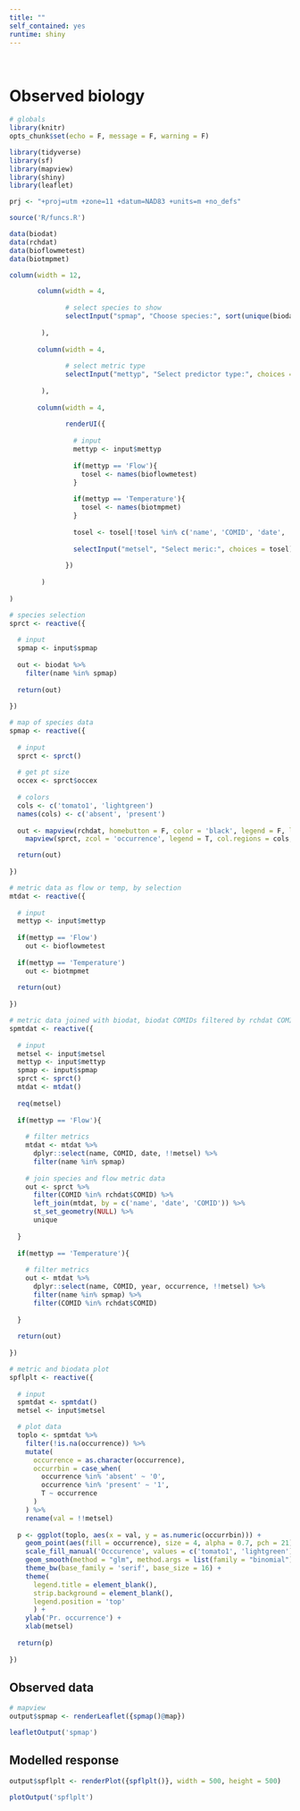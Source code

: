 ```yaml
---
title: ""
self_contained: yes
runtime: shiny
---
```


<br>

# Observed biology {.tabset}

```r
# globals
library(knitr)
opts_chunk$set(echo = F, message = F, warning = F)

library(tidyverse)
library(sf)
library(mapview)
library(shiny)
library(leaflet)

prj <- "+proj=utm +zone=11 +datum=NAD83 +units=m +no_defs"

source('R/funcs.R')

data(biodat)
data(rchdat)
data(bioflowmetest)
data(biotmpmet)
```

```r
column(width = 12,

       column(width = 4, 
              
              # select species to show
              selectInput("spmap", "Choose species:", sort(unique(biodat$name)))
                
        ), 
       
       column(width = 4,
              
              # select metric type
              selectInput("mettyp", "Select predictor type:", choices = c('Flow', 'Temperature'))
       
        ),
       
       column(width = 4, 
              
              renderUI({
                
                # input
                mettyp <- input$mettyp
                
                if(mettyp == 'Flow'){
                  tosel <- names(bioflowmetest)
                }
              
                if(mettyp == 'Temperature'){
                  tosel <- names(biotmpmet)
                }
                
                tosel <- tosel[!tosel %in% c('name', 'COMID', 'date', '<NA>', 'year', 'occurrence')]
                
                selectInput("metsel", "Select meric:", choices = tosel)
                
              })
              
        )
       
)
```

```r
# species selection
sprct <- reactive({
  
  # input
  spmap <- input$spmap
  
  out <- biodat %>% 
    filter(name %in% spmap) 
  
  return(out)
  
})

# map of species data
spmap <- reactive({
  
  # input
  sprct <- sprct()
  
  # get pt size
  occex <- sprct$occex
  
  # colors
  cols <- c('tomato1', 'lightgreen')
  names(cols) <- c('absent', 'present')
  
  out <- mapview(rchdat, homebutton = F, color = 'black', legend = F, lwd = 0.5, alpha = 0.5, layer = 'Reaches') + 
    mapview(sprct, zcol = 'occurrence', legend = T, col.regions = cols, cex = occex, homebutton = F, layer = 'Occurrence')

  return(out)
 
})

# metric data as flow or temp, by selection
mtdat <- reactive({
  
  # input
  mettyp <- input$mettyp
  
  if(mettyp == 'Flow')
    out <- bioflowmetest
  
  if(mettyp == 'Temperature')
    out <- biotmpmet
  
  return(out)
  
})

# metric data joined with biodat, biodat COMIDs filtered by rchdat COMID
spmtdat <- reactive({
  
  # input
  metsel <- input$metsel
  mettyp <- input$mettyp
  spmap <- input$spmap
  sprct <- sprct()
  mtdat <- mtdat()
  
  req(metsel)
      
  if(mettyp == 'Flow'){
    
    # filter metrics
    mtdat <- mtdat %>% 
      dplyr::select(name, COMID, date, !!metsel) %>% 
      filter(name %in% spmap)
  
    # join species and flow metric data
    out <- sprct %>% 
      filter(COMID %in% rchdat$COMID) %>% 
      left_join(mtdat, by = c('name', 'date', 'COMID')) %>% 
      st_set_geometry(NULL) %>% 
      unique
    
  } 
      
  if(mettyp == 'Temperature'){
    
    # filter metrics
    out <- mtdat %>% 
      dplyr::select(name, COMID, year, occurrence, !!metsel) %>% 
      filter(name %in% spmap) %>% 
      filter(COMID %in% rchdat$COMID) 
    
  }
    
  return(out)
  
})

# metric and biodata plot
spflplt <- reactive({
  
  # input
  spmtdat <- spmtdat()
  metsel <- input$metsel

  # plot data
  toplo <- spmtdat %>% 
    filter(!is.na(occurrence)) %>% 
    mutate(
      occurrence = as.character(occurrence), 
      occurrbin = case_when(
        occurrence %in% 'absent' ~ '0', 
        occurrence %in% 'present' ~ '1', 
        T ~ occurrence
      )
    ) %>% 
    rename(val = !!metsel)
 
  p <- ggplot(toplo, aes(x = val, y = as.numeric(occurrbin))) +
    geom_point(aes(fill = occurrence), size = 4, alpha = 0.7, pch = 21) +
    scale_fill_manual('Occcurence', values = c('tomato1', 'lightgreen')) +
    geom_smooth(method = "glm", method.args = list(family = "binomial"), fullrange = T) +
    theme_bw(base_family = 'serif', base_size = 16) +
    theme(
      legend.title = element_blank(),
      strip.background = element_blank(),
      legend.position = 'top'
      ) +
    ylab('Pr. occurrence') + 
    xlab(metsel)
  
  return(p)
  
})
```

## Observed data

```r
# mapview
output$spmap <- renderLeaflet({spmap()@map})
```
```r
leafletOutput('spmap')
```

## Modelled response

```r
output$spflplt <- renderPlot({spflplt()}, width = 500, height = 500)
```
```r
plotOutput('spflplt')
```

